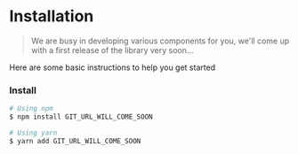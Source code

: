 
<Meta title="Get started/Installation" />

# Installation

> We are busy in developing various components for you, we'll come up with a first release of the library very soon...

Here are some basic instructions to help you get started

### Install

```bash
# Using npm
$ npm install GIT_URL_WILL_COME_SOON

# Using yarn
$ yarn add GIT_URL_WILL_COME_SOON
```
